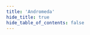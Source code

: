 ```yaml
---
title: 'Andromeda'
hide_title: true
hide_table_of_contents: false
---
```



<ChainLayout>
  <ChainHero
    name="Andromeda"
    iconUrl="img/andromeda-icon.svg"
    bgColor=""
    scope="mainnet"
    chainId="andromeda-1"
    nodeVersion="v2.0.0"
    token="ANDR"
    stakeUrl=""
    restakeUrl=""
    websiteUrl="https://www.andromedaprotocol.io/"
    githubUrl="https://github.com/andromedaprotocol"
    xUrl="https://twitter.com/andromedaprot"
    discordUrl="https://discord.gg/GBd6buKYyZ"
  />

  <ProductLinks
    appUrl=""
    appImageUrl="img/products/"
    explorerUrl=""
    faucetUrl=""
  />

  <ToolsGrid
    chainName="andromeda"
    showInstall={true}
    showUpgrade={true}
    showGenesis={true}
    showCli={true}
    showEndpoints={true}
    showStateSync={true}
    showSnapshot={true}
    showLivePeers={true}
    showSeed={true}
    showAddressBook={true}
    showExplorersList={false}
    showPublicEndpoints={false}
    showUsefulTools={false}
    showUpgradeWatcher={false}
  />

</ChainLayout>
